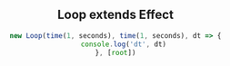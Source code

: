 
<Header root='../../' selected="helpers/idle" />

## Loop extends Effect
```typescript
new Loop(time(1, seconds), time(1, seconds), dt => {
    console.log('dt', dt)
}, [root])
```
